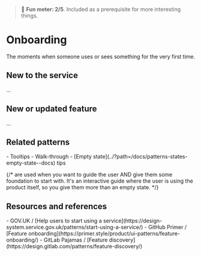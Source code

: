 
<Meta title="Patterns/Onboarding*" />

> 🙂 **Fun meter: 2/5**. Included as a prerequisite for more interesting things.

# Onboarding

The moments when someone uses or sees something for the very first time.

## New to the service

...

## New or updated feature

...

## Related patterns
<div>
- Tooltips
- Walk-through
- [Empty state](../?path=/docs/patterns-states-empty-state--docs) tips
</div>

{/* are used when you want to guide the user AND give them some foundation to start with. It's an interactive guide where the user is using the product itself, so you give them more than an empty state. */}

## Resources and references
<div>
- GOV.UK / [Help users to start using a service](https://design-system.service.gov.uk/patterns/start-using-a-service/)
- GitHub Primer / [Feature onboarding](https://primer.style/product/ui-patterns/feature-onboarding/)
- GitLab Pajamas / [Feature discovery](https://design.gitlab.com/patterns/feature-discovery/)
</div>